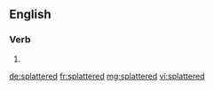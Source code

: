 ==English==

===Verb===
{{head|en|verb form}}

# {{en-past of|splatter}}

[[de:splattered]]
[[fr:splattered]]
[[mg:splattered]]
[[vi:splattered]]